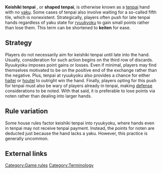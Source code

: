 '''Keishiki tenpai''' {{kana|形式聴牌}}, or '''shaped tenpai''', is otherwise known as a [[tenpai]] hand with no [[yaku]].  Some cases of tenpai also involve waiting for a so-called fifth tile, which is nonexistent.  Strategically, players often push for late tenpai hands regardless of yaku state for [[ryuukyoku]] to gain small points rather than lose them.  This term can be shortened to '''keiten''' for ease.

==Strategy==
Players do not necessarily aim for keishiki tenpai until late into the hand.  Usually, consideration for such action begins on the third row of discards.  Ryuukyoku imposes point gains or losses.  Even if minimal, players may find themselves motivated to be on the positive end of the exchange rather than the negative.  Plus, tenpai at ryuukyoku also provides a chance for either [[haitei]] or [[houtei]] to outright win the hand.  Finally, players opting for this push for tenpai must also be wary of players already in tenpai, making [[defense]] considerations to be noted.  With that said, it is preferable to lose points via noten rather than dealing into larger hands.

==Rule variation==
Some house rules factor keishiki tenpai into ryuukyoku, where hands even in tenpai may not receive tenpai payment.  Instead, the points for noten are deducted just because the hand lacks a yaku.  However, this practice is generally uncommon.

== External links ==

[[Category:Game rules]]
[[Category:Terminology]]

{{jpwiki|形式聴牌}}
